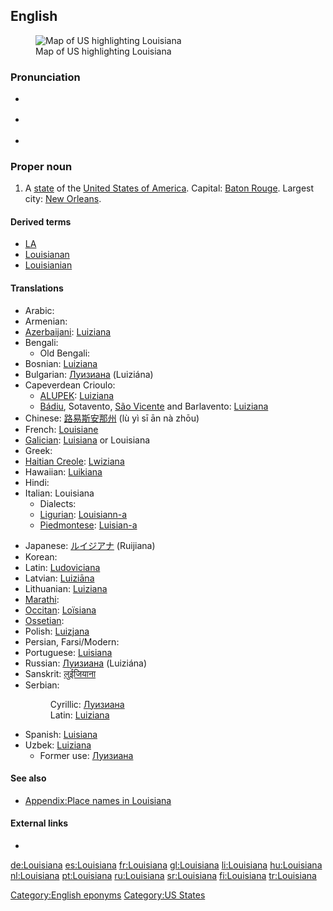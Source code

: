 ==English==
[[Image:Map of USA highlighting Louisiana.png|thumb|right|Map of US highlighting Louisiana]]

===Pronunciation===
* {{a|GenAm}} {{IPA|/luːˌiːziːˈænə/}}
*: {{audio|en-us-Louisiana.ogg|Audio (GenAm)}}
* {{a|Southern US}} {{IPA|/luːziːˈænə/}}
*: {{audio|en-us-Louisiana-2.ogg|Audio (Southern US)}}
* {{rhymes|ænə}}

===Proper noun===
{{en-proper noun}}

# A [[state]] of the [[United States of America]]. Capital: [[Baton Rouge]]. Largest city: [[New Orleans]].

====Derived terms====
* [[LA]]
* [[Louisianan]]
* [[Louisianian]]

====Translations====
{{trans-top|US state}}
* Arabic: {{t-|ar|لويزيانا|ch=Ar}}
* Armenian: {{t-|hy|Լուիզիանա|tr=Luyiziana|ch=Arm}}
* [[Azerbaijani]]: [[Luiziana#Azerbaijani|Luiziana]]
* Bengali: {{t-|bn|লুইজিয়ানা|ch=Beng}}
** Old Bengali: {{t-|bpy|লুইসিয়ানা|ch=Beng}}
* Bosnian: [[Luiziana#Bosnian|Luiziana]] {{f}}
* Bulgarian: [[Луизиана]] (Luiziána) {{f}}
* Capeverdean Crioulo:
** [[ALUPEK]]: [[Luiziana#Cape Verdean Crioulo|Luiziana]]
** [[Bádiu]], Sotavento, [[São Vicente]] and Barlavento: [[Luiziana#Cape Verdean Crioulo|Luiziana]]
* Chinese: [[路易斯安那州]] (lù yì sī ān nà zhōu)
* French: [[Louisiane]] {{f}}
* [[Galician]]: [[Luisiana]] or Louisiana {{f}}
* Greek: {{t-|el|Λουιζιάνα|tr-Louiziana}}
* [[Haitian Creole]]: [[Lwiziana]] {{f}}
* Hawaiian: [[Luikiana]]
* Hindi: {{t-|hi|लुईज़ियाना|ch=Hi}}
* Italian: Louisiana
** Dialects:
** [[Ligurian]]: [[Louisiann-a]]
** [[Piedmontese]]: [[Luisian-a]]
{{trans-mid}}
* Japanese: [[ルイジアナ]] (Ruijiana)
* Korean: {{t-|ko|루이지애나 주|tr=Luisiana chu}}
* Latin: [[Ludoviciana]] {{f}}
* Latvian: [[Luiziāna]]
* Lithuanian: [[Luiziana]]
* [[Marathi]]: {{t-|mr|लुईझियाना}}
* [[Occitan]]: [[Loïsiana]]
* [[Ossetian]]: {{t-|os|Луизианæ|tr=[[Luizianae]]|ch=Cyrl}}
* Polish: [[Luizjana]] {{f}}
* Persian, Farsi/Modern: {{t-|fa|لوئیزیانا}}
* Portuguese: [[Luisiana]] {{f}}
* Russian: [[Луизиана#Russian|Луизиана]] (Luiziána) {{f}}
* Sanskrit: [[लुईजियाना]]
* Serbian:
*: Cyrillic: [[Луизиана#Serbian|Луизиана]] {{f}}
*: Latin: [[Luiziana#Serbian|Luiziana]] {{f}}
* Spanish: [[Luisiana]]
* Uzbek: [[Luiziana]]
** Former use: [[Луизиана]]
{{trans-bottom}}

====See also====
*[[Appendix:Place names in Louisiana]]

====External links====
* {{pedialite}}

[[Category:English eponyms]]
[[Category:US States]]

[[de:Louisiana]]
[[es:Louisiana]]
[[fr:Louisiana]]
[[gl:Louisiana]]
[[li:Louisiana]]
[[hu:Louisiana]]
[[nl:Louisiana]]
[[pt:Louisiana]]
[[ru:Louisiana]]
[[sr:Louisiana]]
[[fi:Louisiana]]
[[tr:Louisiana]]
